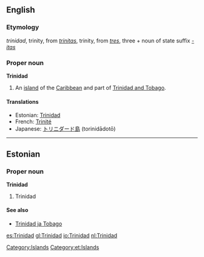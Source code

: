 ==English==
{{wikipedia}}

===Etymology===
{{Sp.}} ''trinidad'', trinity, from {{L.}} ''[[trinitas]]'', trinity, from ''[[tres]]'', three + noun of state suffix ''[[-itas]]''

===Proper noun===
'''Trinidad'''

# An [[island]] of the [[Caribbean]] and part of [[Trinidad and Tobago]].

====Translations====
{{top}}
*Estonian: [[#Estonian|Trinidad]]
*French: [[Trinité]] {{f}}
*Japanese: [[トリニダード島]] (torinidādotō)
{{bottom}}

[[Category:Islands]]

----

==Estonian==
{{wikipedia|lang=et}}

===Proper noun===
'''Trinidad'''

# Trinidad

====See also====
*[[Trinidad ja Tobago]]

[[Category:et:Islands]]

[[es:Trinidad]]
[[gl:Trinidad]]
[[io:Trinidad]]
[[nl:Trinidad]]